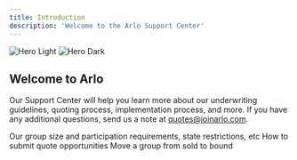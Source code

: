 ```yaml
---
title: Introduction
description: 'Welcome to the Arlo Support Center'
---
```


<img
  className="block dark:hidden"
  src="/images/hero-figma.svg"
  alt="Hero Light"
/>
<img
  className="hidden dark:block"
  src="/images/hero-figma.svg"
  alt="Hero Dark"
/>

## Welcome to Arlo
Our Support Center will help you learn more about our underwriting guidelines, quoting process, implementation process, and more. If you have any additional questions, send us a note at [quotes@joinarlo.com](mailto:quotes@joinarlo.com).

<CardGroup cols={2}>
  <Card
    title="Underwriting Guidelines"
    icon="pen-to-square"
    href="/underwriting-guidelines"
  >
    Our group size and participation requirements, state restrictions, etc
  </Card>
  <Card
    title="Submit a Quote"
    icon="stars"
    href="/submit-a-quote"
  >
    How to submit quote opportunities
  </Card>
  <Card
    title="Implementation Process"
    icon="screwdriver-wrench"
    href="/implementation"
  >
    Move a group from sold to bound
  </Card>
</CardGroup>


